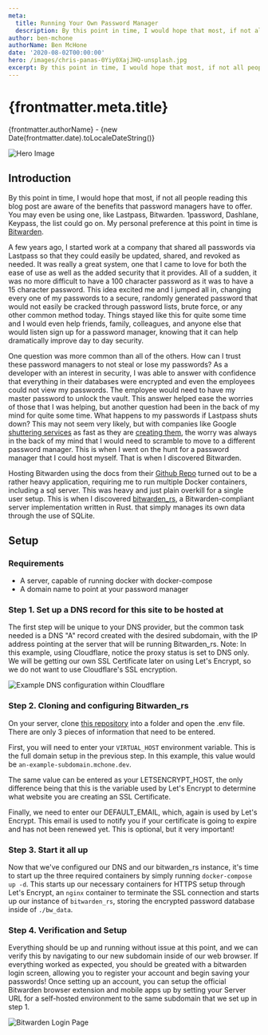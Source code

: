```yaml
---
meta:
  title: Running Your Own Password Manager
  description: By this point in time, I would hope that most, if not all people reading this blog post are aware of the benefits that password managers have to offer. You may even be using one...
author: ben-mchone
authorName: Ben McHone
date: '2020-08-02T00:00:00'
hero: /images/chris-panas-0Yiy0XajJHQ-unsplash.jpg
excerpt: By this point in time, I would hope that most, if not all people reading this blog post are aware of the benefits that password managers have to offer. You may even be using one...
---
```


# {frontmatter.meta.title}
{frontmatter.authorName} - {new Date(frontmatter.date).toLocaleDateString()}

<img alt="Hero Image" src={frontmatter.hero} />

## Introduction

By this point in time, I would hope that most, if not all people reading this blog post are aware of the benefits that password managers have to offer. You may even be using one, like Lastpass, Bitwarden. 1password, Dashlane, Keypass, the list could go on. My personal preference at this point in time is [Bitwarden](https://bitwarden.com/).

A few years ago, I started work at a company that shared all passwords via Lastpass so that they could easily be updated, shared, and revoked as needed. It was really a great system, one that I came to love for both the ease of use as well as the added security that it provides. All of a sudden, it was no more difficult to have a 100 character password as it was to have a 15 character password. This idea excited me and I jumped all in, changing every one of my passwords to a secure, randomly generated password that would not easily be cracked through password lists, brute force, or any other common method today. Things stayed like this for quite some time and I would even help friends, family, colleagues, and anyone else that would listen sign up for a password manager, knowing that it can help dramatically improve day to day security. 

One question was more common than all of the others. How can I trust these password managers to not steal or lose my passwords? As a developer with an interest in security, I was able to answer with confidence that everything in their databases were encrypted and even the employees could not view my passwords. The employee would need to have my master password to unlock the vault. This answer helped ease the worries of those that I was helping, but another question had been in the back of my mind for quite some time. What happens to my passwords if Lastpass shuts down? This may not seem very likely, but with companies like Google [shuttering services](https://www.theverge.com/2019/3/12/18261932/google-allo-messaging-app-shutting-down-march-12th-2019) as fast as they are [creating them](https://9to5google.com/2016/09/18/googles-allo-is-apparently-launching-september-21st/), the worry was always in the back of my mind that I would need to scramble to move to a different password manager. This is when I went on the hunt for a password manager that I could host myself. That is when I discovered Bitwarden.

Hosting Bitwarden using the docs from their [Github Repo](https://github.com/bitwarden/server) turned out to be a rather heavy application, requiring me to run multiple Docker containers, including a sql server. This was heavy and just plain overkill for a single user setup. This is when I discovered [bitwarden_rs](https://github.com/dani-garcia/bitwarden_rs), a Bitwarden-compliant server implementation written in Rust. that simply manages its own data through the use of SQLite.

## Setup

### Requirements

* A server, capable of running docker with docker-compose
* A domain name to point at your password manager

### Step 1. Set up a DNS record for this site to be hosted at

The first step will be unique to your DNS provider, but the common task needed is a DNS "A" record created with the desired subdomain, with the IP address pointing at the server that will be running Bitwarden_rs. Note: In this example, using Cloudflare, notice the proxy status is set to DNS only. We will be getting our own SSL Certificate later on using Let's Encrypt, so we do not want to use Cloudflare's SSL encryption.

![Example DNS configuration within Cloudflare](/images/cloudflare_subdomain_example.png)

### Step 2. Cloning and configuring Bitwarden_rs

On your server, clone [this repository](https://github.com/BenMcH/bitwarden_rs-docker-compose) into a folder and open the .env file. There are only 3 pieces of information that need to be entered.

First, you will need to enter your `VIRTUAL_HOST` environment variable. This is the full domain setup in the previous step. In this example, this value would be `an-example-subdomain.mchone.dev`.

The same value can be entered as your LETSENCRYPT_HOST, the only difference being that this is the variable used by Let's Encrypt to determine what website you are creating an SSL Certificate.

Finally, we need to enter our DEFAULT_EMAIL, which, again is used by Let's Encrypt. This email is used to notify you if your certificate is going to expire and has not been renewed yet. This is optional, but it very important!

### Step 3. Start it all up

Now that we've configured our DNS and our bitwarden_rs instance, it's time to start up the three required containers by simply running `docker-compose up -d`. This starts up our necessary containers for HTTPS setup through Let's Encrypt, an `nginx` container to terminate the SSL connection and starts up our instance of `bitwarden_rs`, storing the encrypted password database inside of `./bw_data`.

### Step 4. Verification and Setup

Everything should be up and running without issue at this point, and we can verify this by navigating to our new subdomain inside of our web browser. If everything worked as expected, you should be greated with a bitwarden login screen, allowing you to register your account and begin saving your passwords! Once setting up an account, you can setup the official Bitwarden browser extension and mobile apps up by setting your Server URL for a self-hosted environment to the same subdomain that we set up in step 1. 

![Bitwarden Login Page](/images/bitwarden_login.png)

